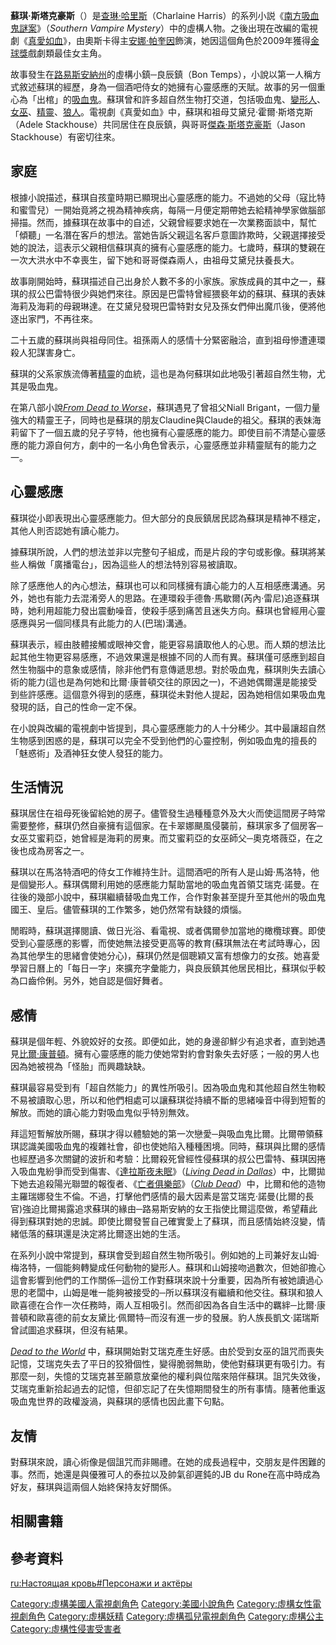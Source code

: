 {{unreferenced|time=2018-09-04T10:47:43+00:00}}
{{Link style|time=2015-12-13T15:22:37+00:00}}
{{Infobox character
| name = 蘇琪‧斯塔克豪斯<br /><small>Sookie Stackhouse</small>
| series = [[真愛如血|真愛如血]]
| portrayer = [[安娜·帕奎因|安娜·帕奎因]]
| creator = 查琳·哈里斯
| first = '''小說'''：《[[夜訪良辰鎮|夜訪良辰鎮]]》<br />'''電視劇'''：《[[真愛如血|真愛如血]]》
| alias = '''"Sook"''' 
| occupation = 侍女/吧檯服務生
}}
'''蘇琪‧斯塔克豪斯'''（{{lang-en|Sookie Stackhouse}}）是[[查琳·哈里斯|查琳·哈里斯]]（Charlaine Harris）的系列小説《[[南方吸血鬼謎案|南方吸血鬼謎案]]》（''Southern Vampire Mystery''）中的虛構人物。之後出現在改編的電視劇《[[真愛如血|真愛如血]]》，由奧斯卡得主[[安娜·帕奎因|安娜·帕奎因]]飾演，她因這個角色於2009年獲得[[金球獎|金球獎]]戲劇類最佳女主角。

故事發生在[[路易斯安納州|路易斯安納州]]的虛構小鎮─良辰鎮（Bon Temps），小說以第一人稱方式敘述蘇琪的經歷，身為一個酒吧侍女的她擁有心靈感應的天賦。故事的另一個重心為「出棺」的[[吸血鬼|吸血鬼]]。蘇琪曾和許多超自然生物打交道，包括吸血鬼、[[變形人|變形人]]、[[女巫|女巫]]、[[精靈|精靈]]、[[狼人|狼人]]。電視劇《真愛如血》中，蘇琪和祖母艾黛兒‧霍爾‧斯塔克斯（Adele Stackhouse）共同居住在良辰鎮，與哥哥[[傑森·斯塔克豪斯|傑森·斯塔克豪斯]]（Jason Stackhouse）有密切往來。

== 家庭 ==
根據小說描述，蘇琪自孩童時期已顯現出心靈感應的能力。不過她的父母（寇比特和蜜雪兒）一開始竟將之視為精神疾病，每隔一月便定期帶她去給精神學家做腦部掃描。然而，據蘇琪在故事中的自述，父親曾經要求她在一次業務面談中，幫忙「傾聽」一名潛在客戶的想法。當她告訴父親這名客戶意圖詐欺時，父親選擇接受她的說法，這表示父親相信蘇琪真的擁有心靈感應的能力。七歲時，蘇琪的雙親在一次大洪水中不幸喪生，留下她和哥哥傑森兩人，由祖母艾黛兒扶養長大。

故事剛開始時，蘇琪描述自己出身於人數不多的小家族。家族成員的其中之一，蘇琪的叔公巴雷特很少與她們來往。原因是巴雷特曾經猥褻年幼的蘇琪、蘇琪的表妹海莉及海莉的母親琳達。在艾黛兒發現巴雷特對女兒及孫女們伸出魔爪後，便將他逐出家門，不再往來。

二十五歲的蘇琪尚與祖母同住。祖孫兩人的感情十分緊密融洽，直到祖母慘遭連環殺人犯謀害身亡。

蘇琪的父系家族流傳著[[精靈|精靈]]的血統，這也是為何蘇琪如此地吸引著超自然生物，尤其是吸血鬼。

在第八部小說''[[:en:From_Dead_to_Worse|From Dead to Worse]]''，蘇琪遇見了曾祖父Niall Brigant，一個力量強大的精靈王子，同時也是蘇琪的朋友Claudine與Claude的祖父。蘇琪的表妹海莉留下了一個五歲的兒子亨特，他也擁有心靈感應的能力。即使目前不清楚心靈感應的能力源自何方，劇中的一名小角色曾表示，心靈感應並非精靈賦有的能力之一。

== 心靈感應 ==
蘇琪從小即表現出心靈感應能力。但大部分的良辰鎮居民認為蘇琪是精神不穩定，其他人則否認她有讀心能力。

據蘇琪所說，人們的想法並非以完整句子組成，而是片段的字句或影像。蘇琪將某些人稱做「廣播電台」，因為這些人的想法特別容易被讀取。

除了感應他人的內心想法，蘇琪也可以和同樣擁有讀心能力的人互相感應溝通。另外，她也有能力去混淆旁人的思路。在連環殺手德魯‧馬歇爾(芮內‧雷尼)追逐蘇琪時，她利用超能力發出震動噪音，使殺手感到痛苦且迷失方向。蘇琪也曾經用心靈感應與另一個同樣具有此能力的人(巴瑞)溝通。

蘇琪表示，經由肢體接觸或眼神交會，能更容易讀取他人的心思。而人類的想法比起其他生物更容易感應，不過效果還是根據不同的人而有異。蘇琪僅可感應到超自然生物腦中的意象或感情，除非他們有意傳遞思想。對於吸血鬼，蘇琪則失去讀心術的能力(這也是為何她和比爾‧康普頓交往的原因之一)，不過她偶爾還是能接受到些許感應。這個意外得到的感應，蘇琪從未對他人提起，因為她相信如果吸血鬼發現的話，自己的性命一定不保。

在小說與改編的電視劇中皆提到，具心靈感應能力的人十分稀少。其中最讓超自然生物感到困惑的是，蘇琪可以完全不受到他們的心靈控制，例如吸血鬼的擅長的「魅惑術」及酒神狂女使人發狂的能力。

== 生活情況 ==
蘇琪居住在祖母死後留給她的房子。儘管發生過種種意外及大火而使這間房子時常需要整修，蘇琪仍然自豪擁有這個家。在卡翠娜颶風侵襲前，蘇琪家多了個房客─女巫艾蜜莉亞，她曾經是海莉的房東。而艾蜜莉亞的女巫師父─奧克塔薇亞，在之後也成為房客之一。

蘇琪以在馬洛特酒吧的侍女工作維持生計。這間酒吧的所有人是山姆‧馬洛特，他是個變形人。蘇琪偶爾利用她的感應能力幫助當地的吸血鬼首領艾瑞克‧諾曼。在往後的幾部小說中，蘇琪繼續替吸血鬼工作，合作對象甚至提升至其他州的吸血鬼國王、皇后。儘管蘇琪的工作繁多，她仍然常有缺錢的煩惱。

閒暇時，蘇琪選擇閱讀、做日光浴、看電視、或者偶爾參加當地的橄欖球賽。即使受到心靈感應的影響，而使她無法接受更高等的教育(蘇琪無法在考試時專心，因為其他學生的思緒會使她分心)，蘇琪仍然是個聰穎又富有想像力的女孩。她喜愛學習日曆上的「每日一字」來擴充字彙能力，與良辰鎮其他居民相比，蘇琪似乎較為口齒伶俐。另外，她自認是個好舞者。

== 感情 ==
蘇琪是個年輕、外貌姣好的女孩。即便如此，她的身邊卻鮮少有追求者，直到她遇見[[比爾‧康普頓|比爾‧康普頓]]。擁有心靈感應的能力使她常對約會對象失去好感；一般的男人也因為她被視為「怪胎」而興趣缺缺。

蘇琪最容易受到有「超自然能力」的異性所吸引。因為吸血鬼和其他超自然生物較不易被讀取心思，所以和他們相處可以讓蘇琪從持續不斷的思緒噪音中得到短暫的解放。而她的讀心能力對吸血鬼似乎特別無效。

拜這短暫解放所賜，蘇琪才得以體驗她的第一次戀愛─與吸血鬼比爾。比爾帶領蘇琪認識美國吸血鬼的複雜社會，卻也使她陷入種種困境。同時，蘇琪與比爾的感情也經歷過多次關鍵的波折和考驗：比爾殺死曾經性侵蘇琪的叔公巴雷特、蘇琪因捲入吸血鬼紛爭而受到傷害、《[[達拉斯夜未眠|達拉斯夜未眠]]》（''[[:en:Living_Dead_in_Dallas|Living Dead in Dallas]]''）中，比爾拋下她去追殺陽光聯盟的報復者、《[[亡者俱樂部|亡者俱樂部]]》（''[[:en:Club_Dead|Club Dead]]''）中，比爾和他的造物主羅瑞娜發生不倫。不過，打擊他們感情的最大因素是當艾瑞克‧諾曼(比爾的長官)強迫比爾揭露追求蘇琪的緣由─路易斯安納的女王指使比爾這麼做，希望藉此得到蘇琪對她的忠誠。即使比爾發誓自己確實愛上了蘇琪，而且感情始終沒變，情緒低落的蘇琪還是決定將比爾逐出她的生活。

在系列小說中常提到，蘇琪會受到超自然生物所吸引。例如她的上司兼好友山姆‧梅洛特，一個能夠轉變成任何動物的變形人。蘇琪和山姆接吻過數次，但她卻擔心這會影響到他們的工作關係─這份工作對蘇琪來說十分重要，因為所有被她讀過心思的老闆中，山姆是唯一能夠被接受的─所以蘇琪沒有繼續和他交往。蘇琪和狼人歐喜德在合作一次任務時，兩人互相吸引。然而卻因為各自生活中的羈絆─比爾‧康普頓和歐喜德的前女友黛比‧佩爾特─而沒有進一步的發展。豹人族長凱文‧諾瑞斯曾試圖追求蘇琪，但沒有結果。

''[[:en:Dead_to_the_World|Dead to the World]]'' 中，蘇琪開始對艾瑞克產生好感。由於受到女巫的詛咒而喪失記憶，艾瑞克失去了平日的狡猾個性，變得脆弱無助，使他對蘇琪更有吸引力。有那麼一刻，失憶的艾瑞克甚至願意放棄他的權利與位階來陪伴蘇琪。詛咒失效後，艾瑞克重新拾起過去的記憶，但卻忘記了在失憶期間發生的所有事情。隨著他重返吸血鬼世界的政權漩渦，與蘇琪的感情也因此畫下句點。

== 友情 ==
對蘇琪來說，讀心術像是個詛咒而非賜禮。在她的成長過程中，交朋友是件困難的事。然而，她還是與優雅可人的泰拉以及帥氣卻遲鈍的JB du Rone在高中時成為好友，蘇琪與這兩個人始終保持友好關係。

== 相關書籍 ==

== 參考資料 ==

{{DEFAULTSORT:Stackhouse, Sookie}}
[[Category:虛構美國人電視劇角色|Category:虛構美國人電視劇角色]]
[[Category:美國小說角色|Category:美國小說角色]]
[[Category:虛構女性電視劇角色|Category:虛構女性電視劇角色]]
[[Category:虛構妖精|Category:虛構妖精]]
[[Category:虛構孤兒電視劇角色|Category:虛構孤兒電視劇角色]]
[[Category:虛構公主|Category:虛構公主]]
[[Category:虛構性侵害受害者|Category:虛構性侵害受害者]]

[[ru:Настоящая_кровь#Персонажи_и_актёры|ru:Настоящая кровь#Персонажи и актёры]]